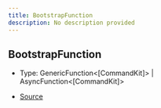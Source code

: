 ```yaml
---
title: BootstrapFunction
description: No description provided
---
```


## BootstrapFunction

- Type: GenericFunction\<\[CommandKit]> \| AsyncFunction\<\[CommandKit]>

- [Source](https://github.com/underctrl-io/commandkit/blob/83ef44f10b86e30835e8636786e5222cac412af9/packages/commandkit/src/CommandKit.ts#L30)